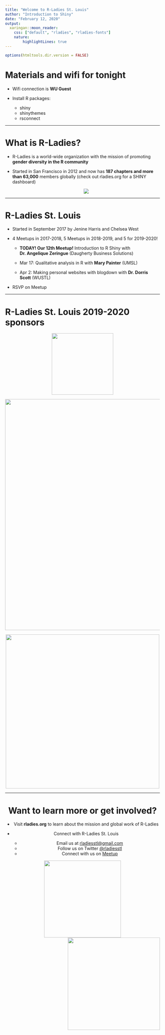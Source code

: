 ---
title: "Welcome to R-Ladies St. Louis"
author: "Introduction to Shiny"
date: "February 12, 2020"
output:
  xaringan::moon_reader:
    css: ["default", "rladies", "rladies-fonts"]
    nature: 
        highlightLines: true
---

```{r setup, include=FALSE}
options(htmltools.dir.version = FALSE)
```

# Materials and wifi for tonight 

- Wifi connection is **WU Guest**
    
- Install R packages:
    + shiny
    + shinythemes
    + rsconnect 

---

# What is R-Ladies?

- R-Ladies is a world-wide organization with the mission of promoting **gender diversity in the R community**  

- Started in San Francisco in 2012 and now has **187 chapters and more than 63,000** members globally (check out rladies.org for a SHINY dashboard)
<center>
![](https://pbs.twimg.com/media/EPlDKUQUcAEq5pw?format=jpg&name=small)

---

# R-Ladies St. Louis 

* Started in September 2017 by Jenine Harris and Chelsea West 

* 4 Meetups in 2017-2018, 5 Meetups in 2018-2019, and 5 for 2019-2020!
   
    - **TODAY! Our 12th Meetup!** Introduction to R Shiny with **Dr. Angelique Zeringue** (Daugherty Business Solutions) 

    - Mar 17: Qualitative analysis in R with **Mary Painter** (UMSL) 

    - Apr 2: Making personal websites with blogdown with **Dr. Dorris Scott** (WUSTL)
    
* RSVP on Meetup

---

# R-Ladies St. Louis 2019-2020 sponsors

<center>
<img src="https://neteffects.com/wp-content/themes/gotheme-twenty-fourteen/images/netEffects-logo.png" width = "200"/>

<img src = "https://publicaffairs.wustl.edu/wp-content/uploads/2017/08/Brown_School_1line_posRGB1000-1h4nhbx.png" width = "750" />

<img src="https://fuse.wustl.edu/wp-content/uploads/2017/03/Microsoft-1918x768.jpeg" width = "500"/>



---

# Want to learn more or get involved?

- Visit **rladies.org** to learn about the mission and global work of R-Ladies 

- Connect with R-Ladies St. Louis 
    + Email us at <a href = "mailto:rladiesstl@gmail.com">rladiesstl@gmail.com</a> 
    + Follow us on Twitter <a href="https://twitter.com/RLadiesSTL">@rladiesstl</a>
    + Connect with us on <a href="https://www.meetup.com/R-Ladies-St-Louis/">Meetup</a>
    
<img src = "https://github.com/rladies/starter-kit/blob/master/logo/R-LadiesGlobal_RBG_online_LogoOnly.png?raw=true" width = 250/><img src = "https://media.giphy.com/media/3o7abBphHJngINCHio/giphy.gif" width = "300" align = "right"/>


